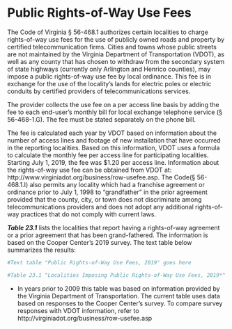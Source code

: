 # Public Rights-of-Way Use Fees

The Code of Virginia § 56-468.1 authorizes certain localities to charge rights-of-way use fees for the use of publicly owned roads  and  property  by  certified  telecommunication firms. Cities and towns whose public streets are not maintained by the Virginia Department of Transportation (VDOT), as well as any county that has chosen to withdraw from the secondary system of state highways (currently only Arlington and Henrico counties), may impose a public rights-of-way use fee by local ordinance. This fee is in exchange for the use of the locality’s lands for electric poles or electric conduits by certified providers of telecommunications services. 

The provider collects the use fee on a per access line basis by adding the fee to each end-user’s monthly bill for local exchange telephone service (§ 56-468-1.G). The fee must be stated separately on the phone bill.

The fee is calculated each year by VDOT based on information  about  the  number  of  access  lines  and  footage  of  new  installation that have occurred in the reporting localities. Based on  this  information,  VDOT  uses  a  formula  to  calculate  the  monthly fee per access line for participating localities. Starting July  1,  2019,  the  fee  was  $1.20  per  access  line.  Information  about the rights-of-way use fee can be obtained from VDOT at: http://www.virginiadot.org/business/row-usefee.asp. The Code(§ 56-468.1.I) also permits any locality which had a franchise agreement or ordinance prior to July 1, 1998 to “grandfather” in the prior agreement provided that the county, city, or town does not discriminate among telecommunications providers and does not adopt any additional rights-of-way practices that do not comply with current laws.

***Table 23.1*** lists the localities that report having a rights-of-way agreement or a prior agreement that has been grand-fathered. The information is based on the Cooper Center’s 2019 survey. The text table below summarizes the results:   

```r
#Text table "Public Rights-of-Way Use Fees, 2019" goes here

#Table 23.1 "Localities Imposing Public Rights-of-Way Use Fees, 2019*" goes here
```



* In years prior to 2009 this table was based on information provided by the Virginia Department of Transportation. The current table uses data based on responses to the Cooper Center’s survey. To compare survey responses with VDOT information, refer to http://virginiadot.org/business/row-usefee.asp
